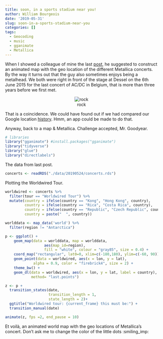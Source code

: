 ```yaml
---
title: soon, in a sports stadium near you!
author: William Bourgeois
date: '2019-05-31'
slug: soon-in-a-sports-stadium-near-you
categories: []
tags:
  - Geocoding
  - music
  - gganimate
  - Metallica
---
```


When I showed a colleague of mine the last [post](https://badtothecode.netlify.com/post/metallica-rules-the-world/), he suggested to construct an animated map with the geo location of the different Metallica concerts. By the way it turns out that the guy also sometimes enjoys being a metalhead. We both were right in front of the stage at Dessel on the 6th June 2015 for the last concert of AC/DC in Belgium, that is more than three years before we first met. 

<center>
![rock](/img/20190531/dessel.jpg) 
</center>


That is a coincidence. We could have found out if we had compared our Google location [history](https://badtothecode.netlify.com/post/google-location-tracking/). Hmm, an app could be made to do that. 

Anyway, back to a map & Metallica. Challenge accepted, Mr. Goodyear.

```r
# libraries
library("gganimate") #install.packages("gganimate")
library("tidyverse")
library("glue")
library("directlabels")
```

The data from last post.

```r
concerts <- readRDS("./data/20190524/concerts.rds")
```

Plotting the Worldwired Tour.

```r
worldwired <- concerts %>% 
  filter(tour == "Worldwired Tour") %>% 
  mutate(country = ifelse(country == "Kong", "Hong Kong", country),
         country = ifelse(country == "Rica", "Costa Rica", country),
         country = ifelse(country == "Republic", "Czech Republic", country),
         country = paste("  ", country))

worlddata <- map_data('world') %>%
  filter(region != "Antarctica")

p <- ggplot() +
    geom_map(data = worlddata, map = worlddata,
                  aes(map_id=region),
                  fill = "white", colour = "gray85", size = 0.4) + 
    coord_map("rectangular", lat0=0, xlim=c(-180,180), ylim=c(-60, 90)) +
    geom_point(data = worldwired, aes(x = lon, y = lat), 
             alpha = 0.9, color = "firebrick4", size = 2) +
    theme_bw() +
    geom_dl(data = worldwired, aes(x = lon, y = lat, label = country), 
            method= "last.points")

z <- p +
  transition_states(date,
                    transition_length = 1,
                    state_length = 2)+
  ggtitle("Worldwired tour: {current_frame} this must be:") +
  transition_manual(date) 

animate(z, fps =2, end_pause = 10)

```


Et voilà, an animated world map with the geo locations of Metallica's concert. Don't ask me to change the color of the little dots :smiling_imp:
